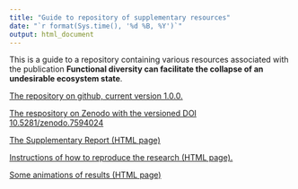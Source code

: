 ```yaml
---
title: "Guide to repository of supplementary resources"
date: "`r format(Sys.time(), '%d %B, %Y')`"
output: html_document
---
```


This is a guide to a repository containing various resources associated with the publication **Functional diversity can facilitate the collapse of an undesirable ecosystem state**.

[The repository on github, current version 1.0.0.](https://github.com/UZH-PEG/diversity_envresp1/releases/tag/v1.0.0)

[The respository on Zenodo with the versioned DOI 10.5281/zenodo.7594024
](https://zenodo.org/record/7594024#.Y9pZaC8w0Q8)

[The Supplementary Report (HTML page)](./reports/supplement/supplement_0.9.1.html)

[Instructions of how to reproduce the research (HTML page).](./docs/How_to_reproduce.html)

[Some animations of results (HTML page)](./reports/animations/report.html)
